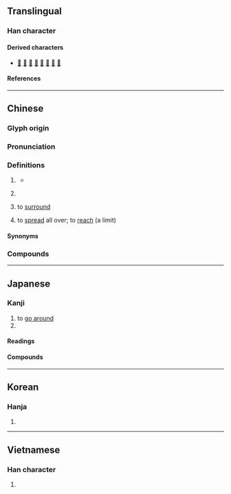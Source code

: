 {{character info}}
==Translingual==

===Han character===
{{Han char|rn=22|rad=匚|as=03|sn=5|four=71712|canj=SLB|ids=⿷匚巾}}

====Derived characters====
* [[𠇽]] [[咂]] [[㧜]] [[𣐝]] [[𦚗]] [[砸]] [[鉔]] [[𦭧]]

====References====
{{Han ref|kx=0153.160|dkj=02599|dj=0345.050|hdz=10082.040|uh=531D}}

----

==Chinese==
{{zh-forms|alt=帀,迊}}

===Glyph origin===
{{Han etym}}

===Pronunciation===
{{zh-pron
|m=zā
|c=zaap3
|md=cák
|mn=chat
|mn-t=zab4/zag4
|mn-t_note=zab4 - Chaozhou; zag4 - Shantou
|mc=
|oc=y
|ma=
|cat=v,cls
}}

===Definitions===
{{zh-hanzi}}

# {{lb|zh|literary|or|dialectal}} {{zh-classifier|[[circuit]]s or [[circle]]s}}
#* {{zh-x|月明星稀，烏鵲 南 飛。繞 樹 三 匝，何 枝 可 依？|The moon is bright and the stars are few, and southward the crows flew. Circling the tree thrice, on which branch can they perch?|ref={{lw|zh|曹操}} ({{w|Cao Cao}}), {{lang|zh|《短歌行》}}|CL}}
# {{lb|zh|dialectal}} {{zh-classifier|times, as in frequency}}
#: {{zh-x|雨 逿 一 匝 復 逿 一 匝|It rains again and again|MD|tr=huô dâung siŏh cák bô dâung siŏh cák|ref={{RQ:Great Dictionary of Modern Chinese Dialects|890}}}}
# {{lb|zh|literary}} to [[surround]]
# {{lb|zh|literary}} to [[spread]] all over; to [[reach]] (a limit)
#: {{zh-x|匝地|to be all over the ground}}
#: {{zh-x|匝月|to reach one month}}

====Synonyms====
{{zh-dial|次}}

===Compounds===
{{zh-der|交匝|刮刮匝匝|匝匝|密匝匝|匝道|匝月|密密匝匝|周匝|匼匝|曲匝|漫天匝地|笙歌匝地|逼匝|迴匝|輪匝帶}}

----

==Japanese==

===Kanji===
{{ja-kanji|grade=|rs=匚03}}

# to [[go around]]
# {{n-g|Classifier for [[circuit]]s or [[circle]]s}}

====Readings====
{{ja-readings
|goon=そう<そふ
|kanon=そう<さふ
|kun=めぐ-る
}}

====Compounds====
{{col2-u|ja
|{{ja-r|匝%瑳|^そう%さ}}
|{{ja-r|匝%線|そう%せん}}
|{{ja-r|一%匝|いっ%そう}}
|{{ja-r|環%匝|かん%そう}}
|{{ja-r|朞%匝|き%そう}}
|{{ja-r|鉿%匝|こう%そう}}
|{{ja-r|匼%匝|こう%そう}}
|{{ja-r|瞌%匝|こう%そう}}
|{{ja-r|周%匝|しゅう%そう}} ({{ja-r|周%帀|しゅう%そう|rom=-}})
}}

----

==Korean==

===Hanja===
{{ko-hanja|잡}}

# {{rfdef|ko|sort=匚03}}

----

==Vietnamese==

===Han character===
{{vi-readings|rs=匚03|reading=táp}}

# {{rfdef|vi|sort=匚03}}